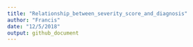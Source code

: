 ```yaml
---
title: "Relationship_between_severity_score_and_diagnosis"
author: "Francis"
date: "12/5/2018"
output: github_document
---
```


